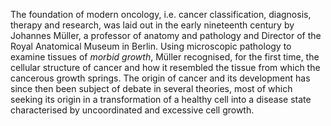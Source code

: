 The foundation of modern oncology, i.e. cancer classification, diagnosis, therapy and research, was laid out in the early nineteenth century by Johannes Müller, a professor of anatomy and pathology and Director of the Royal Anatomical Museum in Berlin. Using microscopic pathology to examine tissues of *morbid growth*, Müller recognised, for the first time, the cellular structure of cancer and how it resembled the tissue from which the cancerous growth springs. The origin of cancer and its development has since then been subject of debate in several theories, most of which seeking its origin in a transformation of a healthy cell into a disease state characterised by uncoordinated and excessive cell growth.
